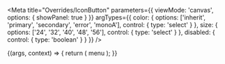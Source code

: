 

<Meta
  title="Overrides/IconButton"
  parameters={{
    viewMode: 'canvas',
    options: { showPanel: true }
  }}
  argTypes={{
    color: {
      options: ['inherit', 'primary', 'secondary', 'error', 'monoA'],
      control: { type: 'select' }
    },
    size: {
      options: ['24', '32', '40', '48', '56'],
      control: { type: 'select' }
    },
    disabled: {
      control: { type: 'boolean' }
    }
  }}
/>

<Canvas>
  <Story name="IconButton">
    {(args, context) => {
      return (
        <IconButton {...args}>
          <Icon fontSize={args.size === 'xs' ? 'small' : 'medium'}>menu</Icon>
        </IconButton>
      );
    }}
  </Story>
</Canvas>
